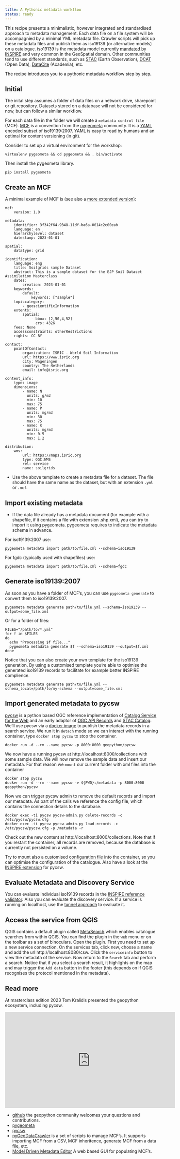 ```yaml
---
title: A Pythonic metadata workflow
status: ready
---
```


This recipe presents a minimalistic, however integrated and standardised approach to metadata management. Each data file on a file system will be accompagnied by a minimal YML metadata file. Crawler scripts will pick up these metadata files and publish them as iso19139 (or alternative models) on a catalogue. iso19139 is the metadata model currently [mandated by INSPIRE](https://inspire.ec.europa.eu/id/document/tg/metadata-iso19139) and very common in the GeoSpatial domain. Other communities tend to use different standards, such as [STAC](https://stacspec.org/en/about/stac-spec/) (Earth Observation), [DCAT](https://www.w3.org/TR/vocab-dcat-2/) (Open Data), [DataCite](https://schema.datacite.org/) (Academia), etc.

The recipe introduces you to a pythonic metadata workflow step by step.

## Initial

The inital step assumes a folder of data files on a network drive, sharepoint or git repository. Datasets stored on a database will not be considered for now, but can follow a similar workflow.

For each data file in the folder we will create a `metadata control file` (MCF). [MCF](https://geopython.github.io/pygeometa/reference/mcf/) is a convention from the [pygeometa](https://geopython.github.io/pygeometa) community. It is a [YAML](https://en.wikipedia.org/wiki/YAML) encoded subset of iso19139:2007. YAML is easy to read by humans and an optimal for content versioning (in git).

Consider to set up a virtual environment for the workshop:

```
virtualenv pygeometa && cd pygeometa && . bin/activate
```

Then install the pygeometa library.

```
pip install pygeometa
```

## Create an MCF

A minimal example of MCF is (see also a [more extended version](https://github.com/geopython/pygeometa/blob/master/sample.yml)):

```
mcf:
    version: 1.0

metadata:
    identifier: 3f342f64-9348-11df-ba6a-0014c2c00eab
    language: en
    hierarchylevel: dataset
    datestamp: 2023-01-01

spatial:
    datatype: grid

identification:
    language: eng
    title: Soilgrids sample Dataset
    abstract: This is a sample dataset for the EJP Soil Dataset Assimilation Masterclass
    dates:
        creation: 2023-01-01
    keywords:
        default:
            keywords: ["sample"]
    topiccategory:
        - geoscientificInformation
    extents:
        spatial:
            - bbox: [2,50,4,52]
              crs: 4326
    fees: None
    accessconstraints: otherRestrictions
    rights: CC-BY

contact:
    pointOfContact: 
        organization: ISRIC - World Soil Information
        url: https://www.isric.org
        city: Wageningen
        country: The Netherlands
        email: info@isric.org

content_info:
    type: image
    dimensions:
        - name: N
          units: g/m3
          min: 10
          max: 75
        - name: P
          units: mg/m3
          min: 30
          max: 75
        - name: K
          units: mg/m3
          min: 0.5
          max: 1.2

distribution:
    wms:
        url: https://maps.isric.org
        type: OGC:WMS
        rel: service
        name: soilgrids
```

- Use the above template to create a metadata file for a dataset. The file should have the same name as the dataset, but with an extension `.yml` or `.mcf`.

## Import existing metadata

- If the data file already has a metadata document (for example with a shapefile, if it contains a file with extension .shp.xml), you can try to import it using pygeometa. pygeometa requires to indicate the metadata schema in advance.

For iso19139:2007 use:

```
pygeometa metadata import path/to/file.xml --schema=iso19139
```

For fgdc (typically used with shapefiles) use: 

```
pygeometa metadata import path/to/file.xml --schema=fgdc
```

## Generate iso19139:2007

As soon as you have a folder of MCF's, you can use `pygeometa generate` to convert them to iso19139:2007.

```
pygeometa metadata generate path/to/file.yml --schema=iso19139 --output=some_file.xml
```

Or for a folder of files:

```
FILES="/path/to/*.yml"
for f in $FILES
do
  echo "Processing $f file..."
  pygeometa metadata generate $f --schema=iso19139 --output=$f.xml
done
```

Notice that you can also create your own template for the iso19139 generation. By using a customised template you're able to optimise the generated iso19139 records to facilitate for example better INSPIRE complience.

```
pygeometa metadata generate path/to/file.yml --schema_local=/path/to/my-schema --output=some_file.xml
```

## Import generated metadata to pycsw

[pycsw](https://www.pycsw.org) is a python based OGC reference implementation of [Catalog Service for the Web](https://www.ogc.org/standards/cat) and an early adaptor of [OGC API Records](https://ogcapi.ogc.org/records/) and [STAC Catalog](https://stacspec.org/en). We'll use pycsw via a [docker image](https://docs.pycsw.org/en/latest/docker.html) to publish the metadata records in a search service. We run it in `detach` mode so we can interact with the running container, type `docker stop pycsw` to stop the container.

```
docker run -d --rm --name pycsw -p 8000:8000 geopython/pycsw
```

We now have a running pycsw at http://localhost:8000/collections with some sample data. We will now remove the sample data and insert our metadata. For that reason we `mount` our current folder with xml files into the container

```
docker stop pycsw
docker run -d --rm --name pycsw -v ${PWD}:/metadata -p 8000:8000 geopython/pycsw
```

Now we can trigger pycsw admin to remove the default records and import our metadata. As part of the calls we reference the config file, which contains the connection details to the database.

```
docker exec -ti pycsw pycsw-admin.py delete-records -c /etc/pycsw/pycsw.cfg
docker exec -ti pycsw pycsw-admin.py load-records -c /etc/pycsw/pycsw.cfg -p /metadata -r
```

Check out the new content at http://localhost:8000/collections. Note that if you restart the container, all records are removed, because the database is currently not persisted on a volume.

Try to mount also a customised [configuration file](https://github.com/geopython/pycsw/blob/master/docker/pycsw.cfg) into the container, so you can optimise the configuration of the catalogue. Also have a look at the [INSPIRE extension](https://docs.pycsw.org/en/latest/profiles.html#inspire-extension) for pycsw.

## Evaluate Metadata and Discovery Service

You can evaluate individual iso19139 records in the [INSPIRE reference validator](https://inspire.ec.europa.eu/validator/home/index.html). Also you can evaluate the discovery service. If a service is running on localhost, use the [tunnel approach](../utils/localtunnel.qmd) to evaluate it.

## Access the service from QGIS

QGIS contains a default plugin called [MetaSearch](https://docs.qgis.org/3.22/en/docs/user_manual/plugins/core_plugins/plugins_metasearch.html) which enables catalogue searches from within QGIS. You can find the plugin in the `web` menu or on the toolbar as a set of binoculars. Open the plugin. First you need to set up a new service connection. On the services tab, click new, choose a name and add the url http://localhost:8080/csw. Click the `serviceinfo` button to view the metadata of the service. Now return to the `Search` tab and perform a search. Notice that if you select a search result, it highlights on the map and may trigger the `Add data` button in the footer (this depends on if QGIS recognises the protocol mentioned in the metadata). 

## Read more

At masterclass edition 2023 Tom Kralidis presented the geopython ecosystem, including pycsw.

<iframe title='Embedded Media titled: geopython' width="560"  height="315"  src="https://wur.yuja.com/V/Video?v=432913&node=1952041&a=194733222&preload=false" frameborder="0" webkitallowfullscreen mozallowfullscreen allowfullscreen loading="lazy"></iframe>

- [github](https://github.com/geopython) the geopython community welcomes your questions and contributions.
- [pygeometa](https://geopython.github.io/pygeometa)
- [pycsw](https://pycsw.org)
- [pyGeoDataCrawler](https://github.com/pvgenuchten/pyGeoDataCrawler) is a set of scripts to manage MCF's. It supports importing MCF from a CSV, MCF inheritence, generate MCF from a data file, etc.
- [Model Driven Metadata Editor](https://github.com/osgeo/mdme) A web based GUI for populating MCF's.